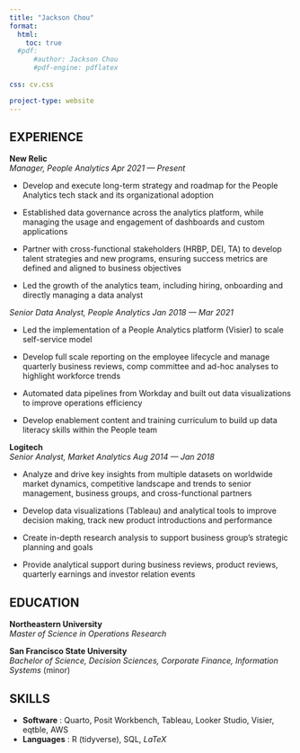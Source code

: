 ```yaml
---
title: "Jackson Chou"
format:
  html:
    toc: true
  #pdf:
      #author: Jackson Chou
      #pdf-engine: pdflatex
    
css: cv.css

project-type: website
---
```


## EXPERIENCE

**New Relic**\
*Manager, People Analytics* [*Apr 2021 --- Present*]{.cvdate}

-   Develop and execute long-term strategy and roadmap for the People Analytics tech stack and its organizational adoption

-   Established data governance across the analytics platform, while managing the usage and engagement of dashboards and custom applications

-   Partner with cross-functional stakeholders (HRBP, DEI, TA) to develop talent strategies and new programs, ensuring success metrics are defined and aligned to business objectives

-   Led the growth of the analytics team, including hiring, onboarding and directly managing a data analyst

*Senior Data Analyst, People Analytics* [*Jan 2018 --- Mar 2021*]{.cvdate}

-   Led the implementation of a People Analytics platform (Visier) to scale self-service model

-   Develop full scale reporting on the employee lifecycle and manage quarterly business reviews, comp committee and ad-hoc analyses to highlight workforce trends

-   Automated data pipelines from Workday and built out data visualizations to improve operations efficiency

-   Develop enablement content and training curriculum to build up data literacy skills within the People team

**Logitech**\
*Senior Analyst, Market Analytics* [*Aug 2014 --- Jan 2018*]{.cvdate}

-   Analyze and drive key insights from multiple datasets on worldwide market dynamics, competitive landscape and trends to senior management, business groups, and cross-functional partners

-   Develop data visualizations (Tableau) and analytical tools to improve decision making, track new product introductions and performance

-   Create in-depth research analysis to support business group's strategic planning and goals

-   Provide analytical support during business reviews, product reviews, quarterly earnings and investor relation events

## EDUCATION

**Northeastern University**\
*Master of Science in Operations Research*

**San Francisco State University**\
*Bachelor of Science, Decision Sciences, Corporate Finance, Information Systems* (minor)

## SKILLS

-   **Software** : Quarto, Posit Workbench, Tableau, Looker Studio, Visier, eqtble, AWS
-   **Languages** : R (tidyverse), SQL, $LaTeX$
